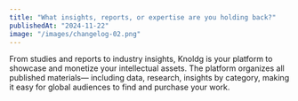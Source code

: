 ```yaml
---
title: "What insights, reports, or expertise are you holding back?"
publishedAt: "2024-11-22"
image: "/images/changelog-02.png"
---
```


From studies and reports to industry insights,
Knoldg is your platform to showcase and
monetize your intellectual assets.
The platform organizes all published materials—
including data, research, insights by category, making it easy for global audiences to find and purchase your work.